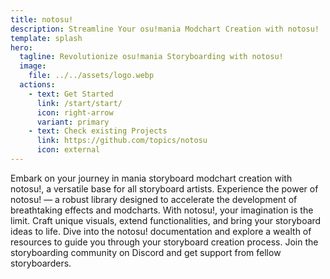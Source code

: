 ```yaml
---
title: notosu!
description: Streamline Your osu!mania Modchart Creation with notosu!
template: splash
hero:
  tagline: Revolutionize osu!mania Storyboarding with notosu!
  image:
    file: ../../assets/logo.webp
  actions:
    - text: Get Started
      link: /start/start/
      icon: right-arrow
      variant: primary
    - text: Check existing Projects
      link: https://github.com/topics/notosu
      icon: external
---
```



<CardGrid stagger>
  <Card title="Foundation for Creativity" icon="sun">
    Embark on your journey in mania storyboard modchart creation with notosu!, a
    versatile base for all storyboard artists.
  </Card>
  <Card title="Unleash Your Potential" icon="star">
    Experience the power of notosu! — a robust library designed to accelerate
    the development of breathtaking effects and modcharts.
  </Card>
  <Card title="Limitless Possibilities" icon="rocket">
    With notosu!, your imagination is the limit. Craft unique visuals, extend
    functionalities, and bring your storyboard ideas to life.
  </Card>
  <Card title="Comprehensive Documentation" icon="document">
    Dive into the notosu! documentation and explore a wealth of resources to
    guide you through your storyboard creation process.
  </Card>
  <Card title="Community and Support" icon="discord">
    Join the storyboarding community on Discord and get support from fellow
    storyboarders.
  </Card>
</CardGrid>
